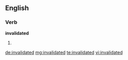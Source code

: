 ==English==

===Verb===
'''invalidated'''

# {{past of|invalidate}}

[[de:invalidated]]
[[mg:invalidated]]
[[te:invalidated]]
[[vi:invalidated]]